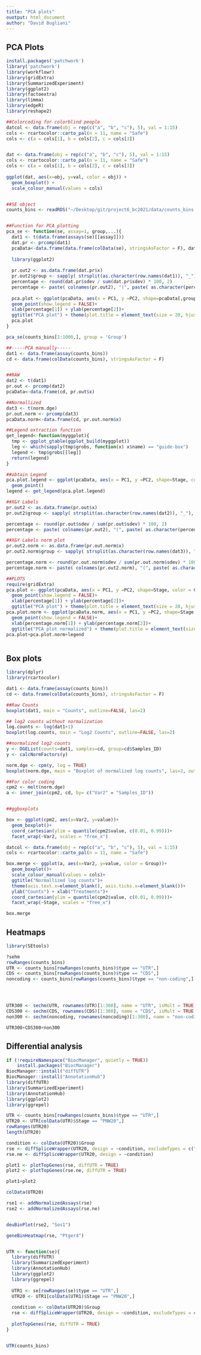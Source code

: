 ```yaml
---
title: "PCA plots"
ouotput: html_document
author: "David Bugliani"
---
```



## PCA Plots

```r
install.packages('patchwork')
library('patchwork')
library(workflowr)
library(gridExtra)
library(SummarizedExperiment)
library(ggplot2)
library(factoextra)
library(limma)
library(edgeR)
library(reshape2)

##Colorcoding for colorblind people
datcol <- data.frame(obj = rep(c("a", "b", "c"), 5), val = 1:15)
cols <- rcartocolor::carto_pal(n = 11, name = "Safe")
cols <- c(a = cols[1], b = cols[2], c = cols[3])


dat <- data.frame(obj = rep(c("a", "b", "c"), 5), val = 1:15)
cols <- rcartocolor::carto_pal(n = 11, name = "Safe")
cols <- c(a = cols[1], b = cols[2], c = cols[3])
  
ggplot(dat, aes(x=obj, y=val, color = obj)) + 
  geom_boxplot() +
  scale_colour_manual(values = cols)


##SE object
counts_bins <- readRDS("~/Desktop/git/project6_bc2021/data/counts_bins.rds")


##Function for PCA plotting
pca_se <- function(se, assay=1, group,...){
  dat1 <- t(data.frame(assays(se)[[assay]]))
  dat.pr <- prcomp(dat1)
  pcaData<-data.frame(data.frame(colData(se), stringsAsFactor = F), dat.pr$x, stringsAsFactor = F)
  
  library(ggplot2)
  
  pr.out2 <- as.data.frame(dat.pr$x)
  pr.out2$group <- sapply( strsplit(as.character(row.names(dat1)), "_"), "[[", 1 )
  percentage <- round(dat.pr$sdev / sum(dat.pr$sdev) * 100, 2)
  percentage <- paste( colnames(pr.out2), "(", paste( as.character(percentage), "%", ")", sep="") )
  
  pca.plot <- ggplot(pcaData, aes(x = PC1, y =PC2, shape=pcaData[,group], ...))+
  geom_point(show.legend = FALSE)+
  xlab(percentage[1]) + ylab(percentage[2])+
  ggtitle("PCA plot") + theme(plot.title = element_text(size = 20, hjust=0.5))
  pca.plot
}

pca_se(counts_bins[1:1000,], group = 'Group')

##-----PCA manually-----
dat1 <- data.frame(assay(counts_bins))
cd <- data.frame(colData(counts_bins), stringsAsFactor = F)


##RAW
dat2 <- t(dat1)
pr.out <- prcomp(dat2)
pcaData<-data.frame(cd, pr.out$x)

##Normallized
dat3 <- t(norm.dge)
pr.out.norm <- prcomp(dat3)
pcaData.norm<-data.frame(cd, pr.out.norm$x)

##Legend extraction function
get_legend<-function(myggplot){
  tmp <- ggplot_gtable(ggplot_build(myggplot))
  leg <- which(sapply(tmp$grobs, function(x) x$name) == "guide-box")
  legend <- tmp$grobs[[leg]]
  return(legend)
}

##obtain Legend
pca.plot.legend <- ggplot(pcaData, aes(x = PC1, y =PC2, shape=Stage, color = Group))+
  geom_point()
legend <- get_legend(pca.plot.legend)

##X&Y Labels
pr.out2 <- as.data.frame(pr.out$x)
pr.out2$group <- sapply( strsplit(as.character(row.names(dat2)), "_"), "[[", 1 )

percentage <- round(pr.out$sdev / sum(pr.out$sdev) * 100, 2)
percentage <- paste( colnames(pr.out2), "(", paste( as.character(percentage), "%", ")", sep="") )

##X&Y Labels norm plot
pr.out2.norm <- as.data.frame(pr.out.norm$x)
pr.out2.norm$group <- sapply( strsplit(as.character(row.names(dat3)), "_"), "[[", 1 )

percentage.norm <- round(pr.out.norm$sdev / sum(pr.out.norm$sdev) * 100, 2)
percentage.norm <- paste( colnames(pr.out2.norm), "(", paste( as.character(percentage.norm), "%", ")", sep="") )

##PLOTS
require(gridExtra)
pca.plot <- ggplot(pcaData, aes(x = PC1, y =PC2, shape=Stage, color = Group))+
  geom_point(show.legend = FALSE)+
  xlab(percentage[1]) + ylab(percentage[2])+
  ggtitle("PCA plot") + theme(plot.title = element_text(size = 20, hjust=0.5))
pca.plot.norm <- ggplot(pcaData.norm, aes(x = PC1, y =PC2, shape=Stage, color = Group))+
  geom_point(show.legend = FALSE)+
  xlab(percentage.norm[1]) + ylab(percentage.norm[2])+
  ggtitle("PCA plot normalized") + theme(plot.title = element_text(size = 20, hjust=0.5))
pca.plot+pca.plot.norm+legend



```

## Box plots

```r
library(dplyr)
library(rcartocolor)

dat1 <- data.frame(assay(counts_bins))
cd <- data.frame(colData(counts_bins), stringsAsFactor = F)

##Raw Counts
boxplot(dat1, main = "Counts", outline=FALSE, las=2)

## log2 counts without normalization
log.counts <- log(dat1+1)
boxplot(log.counts, main = "Log2 Counts", outline=FALSE, las=2) 

##normalized log2 counts
y <- DGEList(counts=dat1, samples=cd, group=cd$Samples_ID)
y <- calcNormFactors(y)

norm.dge <- cpm(y, log = TRUE)
boxplot(norm.dge, main = "Boxplot of normalized log counts", las=2, outline=FALSE) 

##For color coding
cpm2 <- melt(norm.dge)
a <- inner_join(cpm2, cd, by= c("Var2" = "Samples_ID"))


##ggboxplots

box <- ggplot(cpm2, aes(x=Var2, y=value))+
  geom_boxplot()+
  coord_cartesian(ylim = quantile(cpm2$value, c(0.01, 0.99)))+
  facet_wrap(~Var2, scales = "free_x")

datcol <- data.frame(obj = rep(c("a", "b", "c"), 5), val = 1:15)
cols <- rcartocolor::carto_pal(n = 11, name = "Safe")

box.merge <- ggplot(a, aes(x=Var2, y=value, color = Group))+
  geom_boxplot()+
  scale_colour_manual(values = cols)+
  ggtitle("Normallized log counts")+
  theme(axis.text.x=element_blank(), axis.ticks.x=element_blank())+
  ylab("Counts") + xlab("Treatments")+
  coord_cartesian(ylim = quantile(cpm2$value, c(0.01, 0.99)))+
  facet_wrap(~Stage, scales = "free_x")

box.merge

```

## Heatmaps

```r
library(SEtools)

?sehm
rowRanges(counts_bins)
UTR <- counts_bins[rowRanges(counts_bins)$type == "UTR",]
CDS <- counts_bins[rowRanges(counts_bins)$type == "CDS",]
noncoding <- counts_bins[rowRanges(counts_bins)$type == "non-coding",]




UTR300 <- sechm(UTR, rownames(UTR)[1:300], name = "UTR", isMult = TRUE,show_heatmap_legend = TRUE, hmcols = cols )
CDS300 <- sechm(CDS, rownames(CDS)[1:300], name = "CDS", isMult = TRUE, show_heatmap_legend = TRUE, hmcols = cols )
non300 <- sechm(noncoding, rownames(noncoding)[1:300], name = "non-coding",hmcols = cols )

UTR300+CDS300+non300

```



## Differential analysis

```r
if (!requireNamespace("BiocManager", quietly = TRUE))
    install.packages("BiocManager")
BiocManager::install("diffUTR")
BiocManager::install("AnnotationHub")
library(diffUTR)
library(SummarizedExperiment)
library(AnnotationHub)
library(ggplot2)
library(ggrepel)

UTR <- counts_bins[rowRanges(counts_bins)$type == "UTR",]
UTR20 <- UTR[colData(UTR)$Stage == "PNW20",]
rowRanges(UTR20)
length(UTR20)

condition <- colData(UTR20)$Group
rse <- diffSpliceWrapper(UTR20, design = ~condition, excludeTypes = c("CDS","non-coding"))
rse.ne <- diffSpliceWrapper(UTR20, design = ~condition)

plot1 <- plotTopGenes(rse, diffUTR = TRUE)
plot2 <- plotTopGenes(rse.ne, diffUTR = TRUE)

plot1+plot2

colData(UTR20)

rse1 <- addNormalizedAssays(rse)
rse2 <- addNormalizedAssays(rse.ne)


deuBinPlot(rse2, "Sos1")

geneBinHeatmap(rse, "Ptger4")


UTR <- function(se){
  library(diffUTR)
  library(SummarizedExperiment)
  library(AnnotationHub)
  library(ggplot2)
  library(ggrepel)
  
  UTR1 <- se[rowRanges(se)$type == "UTR",]
  UTR20 <- UTR1[colData(UTR1)$Stage == "PNW20",]
  
  condition <- colData(UTR20)$Group
  rse <- diffSpliceWrapper(UTR20, design = ~condition, excludeTypes = c("CDS","non-coding"))
  
  plotTopGenes(rse, diffUTR = TRUE)
}


UTR(counts_bins)


```













